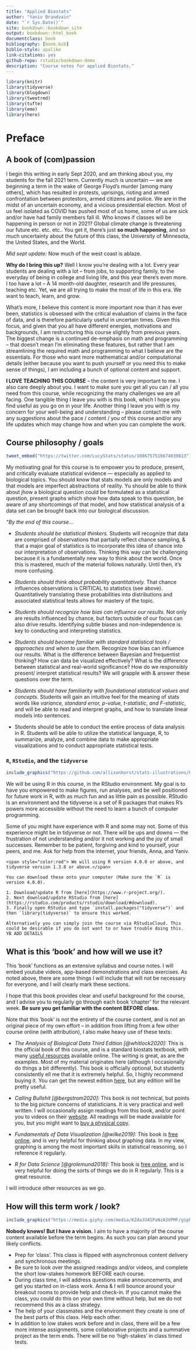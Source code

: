 ```yaml
--- 
title: "Applied Biostats"
author: "Yaniv Brandvain"
date: "`r Sys.Date()`"
site: bookdown::bookdown_site
output: bookdown::html_book
documentclass: book
bibliography: [book.bib]
biblio-style: apalike
link-citations: yes
github-repo: rstudio/bookdown-demo
description: "Course notes for applied Biostats."
---
```



```r
library(knitr)
library(tidyverse)
library(blogdown)
library(tweetrmd)
library(tufte)
library(emo)
library(here)
```

# Preface {-}

## A book of (com)passion {-}

I begin this writing in early Sept 2020, and am thinking about you, my students for the fall 2021 term. Currently much is uncertain — we are beginning a term in the wake of George Floyd's murder [among many others], which has resulted in protests, uprisings, rioting and armed confrontation between protestors, armed citizens and police. We are in the midst of an uncertain economy, and a vicious presidential election. Most of us feel isolated as COVID has pushed most of us home, some of us are sick and/or have had family members fall ill. Who knows if classes will be happening in person or not in 2021? Global climate change is threatening our future etc. etc. etc.. You get it, there's just **so much happening**, and so much uncertainty about the future of this class, the University of Minnesota, the United States, and the World.

*Mid sept update:* Now much of the west coast is ablaze.

**Why do I bring this up?** Well I know you're dealing with a lot. Every year students are dealing with a lot -- from jobs, to supporting family, to the everyday of being in college and living life, and this year there's even more. I too have a lot -- A 14 month-old daughter, research and life pressures, teaching etc. Yet, we are all trying to make the most of life in this era. We want to teach, learn, and grow.

What's more, I believe this content is more important now than it has ever been, statistics is obsessed with the critical evaluation of claims in the face of data, and is therefore particularly useful in uncertain times. Given this focus, and given that you all have different energies, motivations and backgrounds, I am restructuring this course slightly from previous years. The biggest change is a continued de-emphasis on math and programming -- that doesn't mean I'm eliminating these features, but rather that I am streamlining the required math and programming to what I believe are the essentials. For those who want more mathematical and/or computational details (either because you want to push yourself or you need this to make sense of things), I am including a bunch of optional content and support.

**I LOVE TEACHING THIS COURSE** -- the content is very important to me. I also care deeply about you. I want to make sure you get all you can / all you need from this course, while recognizing the many challenges we are all facing. One tangible thing I leave you with is this book, which I hope you find useful as you go on in your life. Another thing I leave you with is my concern for your well-being and understanding -- please contact me with any suggestions about the pace / content / you of this course and/or any life updates which may change how and when you can complete the work.

## Course philosophy / goals {-}


```r
tweet_embed("https://twitter.com/LucyStats/status/1086757516674039813")
```

My motivating goal for this course is to empower you to produce, present, and critically evaluate statistical evidence — especially as applied to biological topics. You should know that stats models are only models and that models are imperfect abstractions of reality. Yu should be able to think about jhow a biological question could be formulated as a statistical question, present graphs which show how data speak to this question, be aware of any shortcomings of that model, and how statistical analysis of a data set can be brought back into our biological discussion.

*"By the end of this course...*  

- *Students should be statistical thinkers.* Students will recognize that data are comprised of observations that partially reflect chance sampling, & that a major goal of statistics is to incorporate this idea of chance into our interpretation of observations. Thinking this way can be challenging because it is a fundamentally new way to think about the world. Once this is mastered, much of the material follows naturally. Until then, it's more confusing.  

- *Students should think about probability quantitatively.* That chance influences observations is CRITICAL to statistics (see above). Quantitatively translating these probabilities into distributions and associated statistical tests allows for mastery of the topic.   

- *Students should recognize how bias can influence our results.* Not only are results influenced by chance, but factors outside of our focus can also drive results. Identifying subtle biases and non-independence is key to conducting and interpreting statistics.   

- *Students should become familiar with standard statistical tools / approaches and when to use them.* Recognize how bias can influence our results. What is the difference between Bayesian and frequentist thinking? How can data be visualized effectively? What is the difference between statistical and real-world significance? How do we responsibly present/ interpret statistical results? We will grapple with & answer these questions over the term.   

- *Students should have familiarity with foundational statistical values and concepts.* Students will gain an intuitive feel for the meaning of stats words like *variance, standard error, p-value, t-statistic, and F-statistic*, and will be able to read and interpret graphs, and how to translate linear models into sentences.  

- Students should be able to conduct the entire process of data analysis in R. Students will be able to utilize the statistical language, R, to summarize, analyze, and combine data to make appropriate visualizations and to conduct appropriate statistical tests.

 
### `R`, `RStudio`, and the `tidyverse` {-}

```r
include_graphics("https://github.com/allisonhorst/stats-illustrations/blob/master/rstats-artwork/monster_support.jpg?raw=true")
```


We will be using R in this course, in the RStudio environment. My goal is to have you empowered to make figures, run analyses, and be well positioned for future work in R, with as much fun and as little pain as possible. RStudio is an environment and the tidyverse is a set of R packages that makes R's powers more accessible without the need to learn a bunch of computer programming.

Some of you might have experience with R and some may not. Some of this experience might be in tidyverse or not. There will be ups and downs — the frustration of not understanding and/or it not working and the joy of small successes. Remember to be patient, forgiving and kind to yourself, your peers, and me. Ask for help from the internet, your friends, Anna, and Yaniv.

```block2
<span style="color:red"> We will using R version 4.0.0 or above, and tidyverse version 1.3.0 or above.</span>  

You can download these onto your computer (Make sure the `R` is version 4.0.0).  

1. Download/update R from [here](https://www.r-project.org/).  
2. Next download/update RStudio from [here](https://rstudio.com/products/rstudio/download/#download).  
3. Finally open RStudio and type `install.packages("tidyverse")` and then `library(tidyverse)` to ensure this worked.  

Alternatively you can simply join the course via RStudioCloud. This could be desirable if you do not want to or have trouble doing this. YB ADD DETAILS
```


## What is this 'book' and how will we use it? {-}

This 'book' functions as an extensive syllabus and course notes. I will embed youtube videos, app-based demonstrations and class exercises. As noted above, there are some things I will include that will not be necessary for everyone, and I will clearly mark these sections.


I hope that this book provides clear and useful background for the course, and I advise you to regularly go through each book 'chapter' for the relevant week. **Be sure you get familiar with the content BEFORE class.**

Note that this 'book' is not the entirety of the course content, and is not an original piece of my own effort -- in addition from lifting from a few other course online (with attribution), I also make heavy use of these texts:  

- *The Analysis of Biological Data Third Edition [@whitlock2020]:* This is the official book of this course, and is a standard biostats textbook, with many [useful resources](https://whitlockschluter3e.zoology.ubc.ca/) available online. The writing is great, as are the examples. Most of my material originates here (although I occasionally do things a bit differently). This book is officially optional, but students consistently ell me that it is extremely helpful. So, I highly recommend buying it. You can get the newest edition [here](https://www.macmillanlearning.com/college/us/product/Analysis-of-Biological-Data/p/131922623X), but any edition will be pretty useful.   

- *Calling Bullshit [@bergstrom2020]:* This book is not technical, but points to the big picture concerns of statisticians. It is very practical and well written. I will occasionally assign readings from this book, and/or point you to videos on their [website](https://www.callingbullshit.org/videos.html). All readings will be made available for you, but you might want to [buy a physical copy](https://www.penguinrandomhouse.com/books/563882/calling-bullshit-by-carl-t-bergstrom-and-jevin-d-west/).      

- *Fundamentals of Data Visualization [@wilke2019]:* This book is [free online](https://clauswilke.com/dataviz/), and is very helpful for thinking about graphing data. In my view, graphing is among the most important skills in statistical reasoning, so I reference it regularly.  

- *R for Data Science [@grolemund2018]:* This book is [free online](https://r4ds.had.co.nz/), and is very helpful for doing the sorts of things we do in R regularly. This is a great resource.

I will introduce other resources as we go.

## How will this term work / look? {-}

```r
include_graphics("https://media.giphy.com/media/KZdaJU4SPaNzA3VPMF/giphy.gif")
```

**Nobody knows! But I have a vision.**  I aim to have a majority of the course content available before the term begins. As such you can plan around your likely conflicts.  

- Prep for 'class'. This class is flipped with asynchronous content delivery and synchronous meetings.  
- Be sure to look over the assigned readings and/or videos, and complete the short low-stakes homework BEFORE each course.  
- During class time, I will address questions make announcements, and get you started on in-class work. Anna & I will bounce around your breakout rooms to provide help and check-in. If you cannot make the class, you could do this on your own time without help, but we do not recommend this as a class strategy.
- The help of your classmates and the environment they create is one of the best parts of this class. Help each other.  
- In addition to low stakes work before and in class, there will be a few more intense assignments, some collaborative projects and a summative project as the term ends. There will be no 'high-stakes' in class timed tests.


